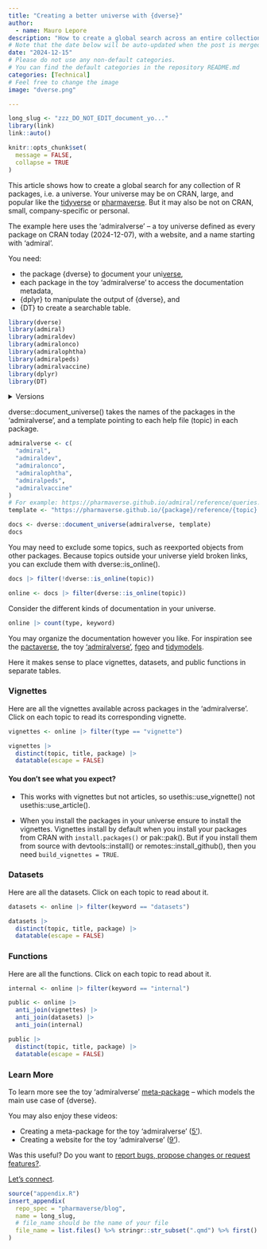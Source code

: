 ```yaml
---
title: "Creating a better universe with {dverse}"
author:
  - name: Mauro Lepore
description: "How to create a global search across an entire collection of R packages: A use case for the toy 'admiralverse'"
# Note that the date below will be auto-updated when the post is merged.
date: "2024-12-15"
# Please do not use any non-default categories.
# You can find the default categories in the repository README.md
categories: [Technical]
# Feel free to change the image
image: "dverse.png"

---
```


<!--------------- typical setup ----------------->

```r
long_slug <- "zzz_DO_NOT_EDIT_document_yo..."
library(link)
link::auto()

knitr::opts_chunk$set(
  message = FALSE,
  collapse = TRUE
)
```

<!--------------- post begins here ----------------->

This article shows how to create a global search for any collection of R
packages, i.e. a universe. Your universe may be on CRAN, large, and popular like
the [tidyverse](https://tidyverse.org/) or
[pharmaverse](https://pharmaverse.org/). But it may also be not on CRAN, small,
company-specific or personal.

The example here uses the 'admiralverse' -- a toy universe defined as every
package on CRAN today (2024-12-07), with a website, and a name starting with
'admiral'.

You need:

* the package {dverse} to <u>d</u>ocument your uni<u>verse</u>, 
* each package in the toy 'admiralverse' to access the documentation metadata,
* {dplyr} to manipulate the output of {dverse}, and 
* {DT} to create a searchable table.

```r
library(dverse)
library(admiral)
library(admiraldev)
library(admiralonco)
library(admiralophtha)
library(admiralpeds)
library(admiralvaccine)
library(dplyr)
library(DT)
```

<details><summary>Versions</summary>

```r
packageVersion("dverse")
packageVersion("admiral")
packageVersion("admiraldev")
packageVersion("admiralonco")
packageVersion("admiralophtha")
packageVersion("admiralpeds")
packageVersion("admiralvaccine")
packageVersion("dplyr")
packageVersion("DT")
```

</details>

dverse::document_universe() takes the names of the packages in the
'admiralverse', and a template pointing to each help file (topic) in each
package.

```r
admiralverse <- c(
  "admiral",
  "admiraldev",
  "admiralonco",
  "admiralophtha",
  "admiralpeds",
  "admiralvaccine"
)
# For example: https://pharmaverse.github.io/admiral/reference/queries.html
template <- "https://pharmaverse.github.io/{package}/reference/{topic}.html"

docs <- dverse::document_universe(admiralverse, template)
docs
```

You may need to exclude some topics, such as reexported objects from other
packages. Because topics outside your universe yield broken links, you can
exclude them with dverse::is_online().

```r
docs |> filter(!dverse::is_online(topic))

online <- docs |> filter(dverse::is_online(topic))
```

Consider the different kinds of documentation in your universe.

```r
online |> count(type, keyword)
```

You may organize the documentation however you like. For inspiration see the
[pactaverse](https://rmi-pacta.github.io/pactaverse/articles/global-search.html),
the toy
['admiralverse'](https://maurolepore.github.io/admiralverse/articles/reference.html),
[fgeo](https://forestgeo.github.io/fgeo/articles/siteonly/reference.html) and
[tidymodels](https://www.tidymodels.org/find/).

Here it makes sense to place vignettes, datasets, and public functions
in separate tables.

### Vignettes

Here are all the vignettes available across packages in the 'admiralverse'.
Click on each topic to read its corresponding vignette.

```r
vignettes <- online |> filter(type == "vignette")

vignettes |>
  distinct(topic, title, package) |>
  datatable(escape = FALSE)
```

#### You don't see what you expect?

* This works with vignettes but not articles, so usethis::use_vignette() not
usethis::use_article().

* When you install the packages in your universe ensure to install the vignettes.
Vignettes install by default when you install your packages from CRAN with
`install.packages()` or pak::pak(). But if you install them from source with
devtools::install() or remotes::install_github(), then you need `build_vignettes
= TRUE`.

### Datasets

Here are all the datasets. Click on each topic to read about it.

```r
datasets <- online |> filter(keyword == "datasets")

datasets |>
  distinct(topic, title, package) |>
  datatable(escape = FALSE)
```

### Functions

Here are all the functions. Click on each topic to read about it.

```r
internal <- online |> filter(keyword == "internal")

public <- online |>
  anti_join(vignettes) |>
  anti_join(datasets) |>
  anti_join(internal)

public |>
  distinct(topic, title, package) |>
  datatable(escape = FALSE)
```

### Learn More

To learn more see the toy 'admiralverse'
[meta-package](https://maurolepore.github.io/admiralverse) -- which models the
main use case of {dverse}.

You may also enjoy these videos:

* Creating a meta-package for the toy 'admiralverse' ([5'](https://youtu.be/ezVpsadSF7A)).
* Creating a website for the toy 'admiralverse' ([9'](https://youtu.be/VhmnADBDXv0)).

Was this useful? Do you want to [report bugs, propose changes or request
features?](https://github.com/maurolepore/dverse/issues).

[Let's connect](https://www.linkedin.com/in/mauro-lepore/).

<!--------------- appendices go here ----------------->

```r
source("appendix.R")
insert_appendix(
  repo_spec = "pharmaverse/blog",
  name = long_slug,
  # file_name should be the name of your file
  file_name = list.files() %>% stringr::str_subset(".qmd") %>% first()
)
```
